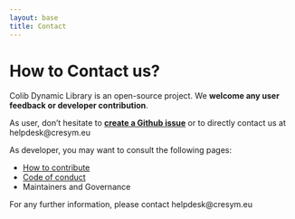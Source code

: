 ```yaml
---
layout: base
title: Contact
---
```


# How to Contact us?

Colib Dynamic Library is an open-source project. We **welcome any user feedback or developer contribution**. 

As user, don't hesitate to [**create a Github issue**](https://github.com/CRESYM/colib0.github.io/issues/new) or to directly contact us at helpdesk@cresym.eu 

As developer, you may want to consult the following pages:

<ul>
    <li><a href="{{'pages/about/contribute' | relative_url}}">How to contribute</a></li>
    <li><a href="{{'pages/about/codeConduct' | relative_url}}">Code of conduct</a></li>
    <li>Maintainers and Governance</li>
</ul>

For any further information, please contact helpdesk@cresym.eu
